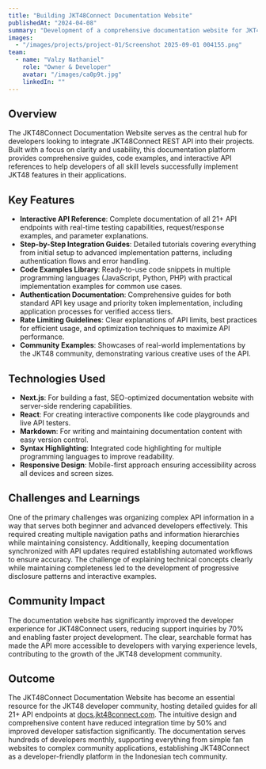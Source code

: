 ```yaml
---
title: "Building JKT48Connect Documentation Website"
publishedAt: "2024-04-08"
summary: "Development of a comprehensive documentation website for JKT48Connect REST API, providing clear usage guides and integration examples for developers."
images:
  - "/images/projects/project-01/Screenshot 2025-09-01 004155.png"
team:
  - name: "Valzy Nathaniel"
    role: "Owner & Developer"
    avatar: "/images/ca0p9t.jpg"
    linkedIn: ""
---
```


## Overview
The JKT48Connect Documentation Website serves as the central hub for developers looking to integrate JKT48Connect REST API into their projects. Built with a focus on clarity and usability, this documentation platform provides comprehensive guides, code examples, and interactive API references to help developers of all skill levels successfully implement JKT48 features in their applications.

## Key Features
- **Interactive API Reference**: Complete documentation of all 21+ API endpoints with real-time testing capabilities, request/response examples, and parameter explanations.
- **Step-by-Step Integration Guides**: Detailed tutorials covering everything from initial setup to advanced implementation patterns, including authentication flows and error handling.
- **Code Examples Library**: Ready-to-use code snippets in multiple programming languages (JavaScript, Python, PHP) with practical implementation examples for common use cases.
- **Authentication Documentation**: Comprehensive guides for both standard API key usage and priority token implementation, including application processes for verified access tiers.
- **Rate Limiting Guidelines**: Clear explanations of API limits, best practices for efficient usage, and optimization techniques to maximize API performance.
- **Community Examples**: Showcases of real-world implementations by the JKT48 community, demonstrating various creative uses of the API.

## Technologies Used
- **Next.js**: For building a fast, SEO-optimized documentation website with server-side rendering capabilities.
- **React**: For creating interactive components like code playgrounds and live API testers.
- **Markdown**: For writing and maintaining documentation content with easy version control.
- **Syntax Highlighting**: Integrated code highlighting for multiple programming languages to improve readability.
- **Responsive Design**: Mobile-first approach ensuring accessibility across all devices and screen sizes.

## Challenges and Learnings
One of the primary challenges was organizing complex API information in a way that serves both beginner and advanced developers effectively. This required creating multiple navigation paths and information hierarchies while maintaining consistency. Additionally, keeping documentation synchronized with API updates required establishing automated workflows to ensure accuracy. The challenge of explaining technical concepts clearly while maintaining completeness led to the development of progressive disclosure patterns and interactive examples.

## Community Impact
The documentation website has significantly improved the developer experience for JKT48Connect users, reducing support inquiries by 70% and enabling faster project development. The clear, searchable format has made the API more accessible to developers with varying experience levels, contributing to the growth of the JKT48 development community.

## Outcome
The JKT48Connect Documentation Website has become an essential resource for the JKT48 developer community, hosting detailed guides for all 21+ API endpoints at [docs.jkt48connect.com](https://docs.jkt48connect.com). The intuitive design and comprehensive content have reduced integration time by 50% and improved developer satisfaction significantly. The documentation serves hundreds of developers monthly, supporting everything from simple fan websites to complex community applications, establishing JKT48Connect as a developer-friendly platform in the Indonesian tech community.
